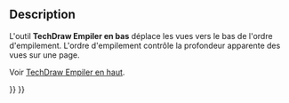 <languages/>

{{Docnav/fr
|[[TechDraw_StackTop/fr|Empiler en haut]]
|[[TechDraw_StackUp/fr|Empiler vers le haut]]
|[[TechDraw_Workbench/fr|Atelier TechDraw]]
|IconL=TechDraw_StackTop.svg
|IconR=TechDraw_StackUp.svg
|IconC=Workbench_TechDraw.svg
}}

{{GuiCommand/fr
|Name=TechDraw StackBottom
|Name/fr=TechDraw Empiler en bas
|MenuLocation=TechDraw → Empiler → Déplacer la vue vers le bas de la pile
|Workbenches=[[TechDraw_Workbench/fr|TechDraw]]
|Shortcut=
|Version=0.21
|SeeAlso=[[TechDraw_StackTop/fr|TechDraw Empiler en haut]], [[TechDraw_StackUp/fr|TechDraw Empiler vers le haut]], [[TechDraw_StackDown/fr|TechDraw Empiler vers le bas]]
}}

== Description ==

L'outil '''TechDraw Empiler en bas''' déplace les vues vers le bas de l'ordre d'empilement. L'ordre d'empilement contrôle la profondeur apparente des vues sur une page.

Voir [[TechDraw_StackTop/fr|TechDraw Empiler en haut]].


{{Docnav/fr
|[[TechDraw_StackTop/fr|Empiler en haut]]
|[[TechDraw_StackUp/fr|Empiler vers le haut]]
|[[TechDraw_Workbench/fr|Atelier TechDraw]]
|IconL=TechDraw_StackTop.svg
|IconR=TechDraw_StackUp.svg
|IconC=Workbench_TechDraw.svg
}}

{{TechDraw Tools navi{{#translation:}}}}
{{Userdocnavi{{#translation:}}}}